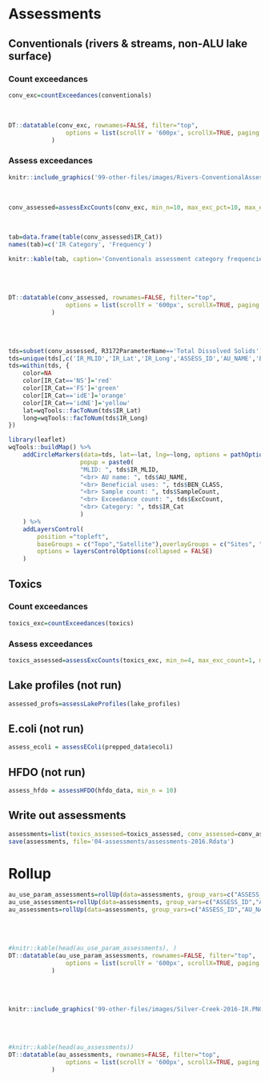 
# Assessments

## Conventionals (rivers & streams, non-ALU lake surface)

### Count exceedances
```r
conv_exc=countExceedances(conventionals)
```
<br>

```r
DT::datatable(conv_exc, rownames=FALSE, filter="top",
				options = list(scrollY = '600px', scrollX=TRUE, paging = TRUE, dom="tpr", deferRender = TRUE)
			)
```

### Assess exceedances

```r
knitr::include_graphics('99-other-files/images/Rivers-ConventionalAssess.png')
```
<br>

```r
conv_assessed=assessExcCounts(conv_exc, min_n=10, max_exc_pct=10, max_exc_count_id=1)
```
<br>


```r
tab=data.frame(table(conv_assessed$IR_Cat))
names(tab)=c('IR Category', 'Frequency')
```

```r
knitr::kable(tab, caption='Conventionals assessment category frequencies.')
```
<br><br>

```r
DT::datatable(conv_assessed, rownames=FALSE, filter="top",
				options = list(scrollY = '600px', scrollX=TRUE, paging = TRUE, dom="tpr", deferRender = TRUE)
			)
```

<br><br>
```r
tds=subset(conv_assessed, R3172ParameterName=='Total Dissolved Solids')
tds=unique(tds[,c('IR_MLID','IR_Lat','IR_Long','ASSESS_ID','AU_NAME','BEN_CLASS','SSC_StartMon','SSC_EndMon','SSC_MLID','SampleCount','ExcCount','IR_Cat')])
tds=within(tds, {
	color=NA
	color[IR_Cat=='NS']='red'
	color[IR_Cat=='FS']='green'
	color[IR_Cat=='idE']='orange'
	color[IR_Cat=='idNE']='yellow'
	lat=wqTools::facToNum(tds$IR_Lat)
	long=wqTools::facToNum(tds$IR_Long)
})

library(leaflet)
wqTools::buildMap() %>%
	addCircleMarkers(data=tds, lat=~lat, lng=~long, options = pathOptions(pane = "markers"), group="Sites", color=~color,
					popup = paste0(
					"MLID: ", tds$IR_MLID,
					"<br> AU name: ", tds$AU_NAME,
					"<br> Beneficial uses: ", tds$BEN_CLASS,
					"<br> Sample count: ", tds$SampleCount,
					"<br> Exceedance count: ", tds$ExcCount,
					"<br> Category: ", tds$IR_Cat
					)
	) %>%
	addLayersControl(
		position ="topleft",
		baseGroups = c("Topo","Satellite"),overlayGroups = c("Sites", "Assessment units","Beneficial uses", "Site-specific standards"),
		options = layersControlOptions(collapsed = FALSE)
	)

```

## Toxics
### Count exceedances
```r
toxics_exc=countExceedances(toxics)
```

### Assess exceedances
```r
toxics_assessed=assessExcCounts(toxics_exc, min_n=4, max_exc_count=1, max_exc_count_id=0)
```

## Lake profiles (not run)
```r
assessed_profs=assessLakeProfiles(lake_profiles)
```

## E.coli (not run)
```r
assess_ecoli = assessEColi(prepped_data$ecoli)
```

## HFDO (not run)
```r
assess_hfdo = assessHFDO(hfdo_data, min_n = 10)
```

## Write out assessments
```r
assessments=list(toxics_assessed=toxics_assessed, conv_assessed=conv_assessed)
save(assessments, file='04-assessments/assessments-2016.Rdata')
```

# Rollup
```r
au_use_param_assessments=rollUp(data=assessments, group_vars=c("ASSESS_ID","AU_NAME", "BeneficialUse","R3172ParameterName"), expand_uses=TRUE)
au_use_assessments=rollUp(data=assessments, group_vars=c("ASSESS_ID","AU_NAME", "BeneficialUse"), expand_uses=TRUE)
au_assessments=rollUp(data=assessments, group_vars=c("ASSESS_ID","AU_NAME"), expand_uses=TRUE)
```

<br><br>

```r
#knitr::kable(head(au_use_param_assessments), )
DT::datatable(au_use_param_assessments, rownames=FALSE, filter="top",
				options = list(scrollY = '600px', scrollX=TRUE, paging = TRUE, dom="tpr", deferRender = TRUE)
			)
```
<br><br>
```r
knitr::include_graphics('99-other-files/images/Silver-Creek-2016-IR.PNG')
```
<br><br>

```r
#knitr::kable(head(au_assessments))
DT::datatable(au_assessments, rownames=FALSE, filter="top",
				options = list(scrollY = '600px', scrollX=TRUE, paging = TRUE, dom="tpr", deferRender = TRUE)
			)
```




<br><br><br><br><br><br><br><br><br><br><br><br>








